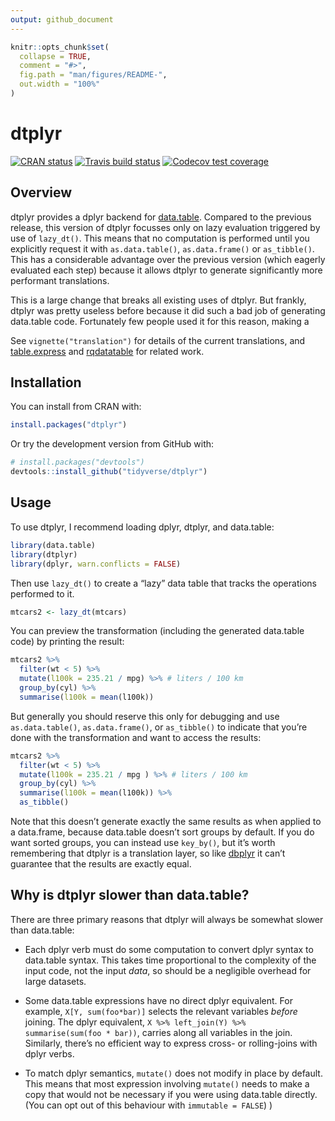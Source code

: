 ```yaml
---
output: github_document
---
```


<!-- README.md is generated from README.Rmd. Please edit that file -->

```r
knitr::opts_chunk$set(
  collapse = TRUE,
  comment = "#>",
  fig.path = "man/figures/README-",
  out.width = "100%"
)
```

# dtplyr

<!-- badges: start -->
[![CRAN status](https://www.r-pkg.org/badges/version/dtplyr)](https://cran.r-project.org/package=dtplyr)
[![Travis build status](https://travis-ci.org/tidyverse/dtplyr.svg?branch=master)](https://travis-ci.org/tidyverse/dtplyr)
[![Codecov test coverage](https://codecov.io/gh/tidyverse/dtplyr/branch/master/graph/badge.svg)](https://codecov.io/gh/tidyverse/dtplyr?branch=master)
<!-- badges: end -->

## Overview

dtplyr provides a dplyr backend for [data.table](https://github.com/Rdatatable/data.table/wiki). Compared to the previous release, this version of dtplyr focusses only on lazy evaluation triggered by use of `lazy_dt()`. This means that no computation is performed until you explicitly request it with `as.data.table()`, `as.data.frame()` or `as_tibble()`. This has a considerable advantage over the previous version (which eagerly evaluated each step) because it allows dtplyr to generate significantly more performant translations.

This is a large change that breaks all existing uses of dtplyr. But frankly, dtplyr was pretty useless before because it did such a bad job of generating data.table code. Fortunately few people used it for this reason, making a 

See `vignette("translation")` for details of the current translations, and  [table.express](https://github.com/asardaes/table.express) and [rqdatatable](https://github.com/WinVector/rqdatatable/) for related work.

## Installation

You can install from CRAN with:

```R
install.packages("dtplyr")
```

Or try the development version from GitHub with:

```R
# install.packages("devtools")
devtools::install_github("tidyverse/dtplyr")
```

## Usage

To use dtplyr, I recommend loading dplyr, dtplyr, and data.table:

```r
library(data.table)
library(dtplyr)
library(dplyr, warn.conflicts = FALSE)
```

Then use `lazy_dt()` to create a "lazy" data table that tracks the operations performed to it. 

```r
mtcars2 <- lazy_dt(mtcars)
```

You can preview the transformation (including the generated data.table code) by printing the result:

```r
mtcars2 %>% 
  filter(wt < 5) %>% 
  mutate(l100k = 235.21 / mpg) %>% # liters / 100 km
  group_by(cyl) %>% 
  summarise(l100k = mean(l100k))
```

But generally you should reserve this only for debugging and use `as.data.table()`, `as.data.frame()`, or `as_tibble()` to indicate that you're done with the transformation and want to access the results:

```r
mtcars2 %>% 
  filter(wt < 5) %>% 
  mutate(l100k = 235.21 / mpg ) %>% # liters / 100 km
  group_by(cyl) %>% 
  summarise(l100k = mean(l100k)) %>% 
  as_tibble()
```

Note that this doesn't generate exactly the same results as when applied to a data.frame, because data.table doesn't sort groups by default. If you do want sorted groups, you can instead use `key_by()`, but it's worth remembering that dtplyr is a  translation layer, so like [dbplyr](http://dbplyr.tidyverse.org/) it can't guarantee that the results are exactly equal.

## Why is dtplyr slower than data.table?

There are three primary reasons that dtplyr will always be somewhat slower than data.table:

* Each dplyr verb must do some computation to convert dplyr syntax to 
  data.table syntax. This takes time proportional to the complexity of 
  the input code, not the input _data_, so should be a negligible overhead
  for large datasets.

* Some data.table expressions have no direct dplyr equivalent. For example,
  `X[Y, sum(foo*bar)]` selects the relevant variables _before_ joining. 
  The dplyr equivalent, `X %>% left_join(Y) %>% summarise(sum(foo * bar))`,
  carries along all variables in the join. Similarly, there's no efficient
  way to express cross- or rolling-joins with dplyr verbs.

* To match dplyr semantics, `mutate()` does not modify in place by default. 
  This means that most expression involving `mutate()` needs to make a copy
  that would not be necessary if you were using data.table directly.
  (You can opt out of this behaviour with `immutable = FALSE`)
  )
